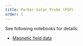 ```yaml
---
title: Parker Solar Probe (PSP)
order: 1
---
```


See following notebooks for details:

- [Magnetic field data](./mag.ipynb)